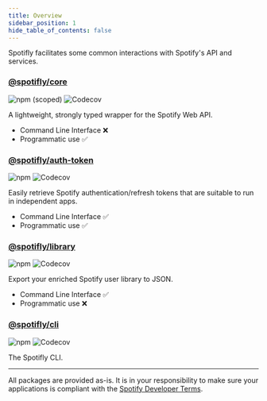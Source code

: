 ```yaml
---
title: Overview
sidebar_position: 1
hide_table_of_contents: false
---
```


Spotifly facilitates some common interactions with Spotify's API and services.

### [@spotifly/core](/docs/packages/core)

![npm (scoped)](https://img.shields.io/npm/v/@spotifly/core) ![Codecov](https://codecov.io/gh/eegli/spotifly/branch/main/graph/badge.svg?flag=core)

A lightweight, strongly typed wrapper for the Spotify Web API.

- Command Line Interface ❌
- Programmatic use ✅

### [@spotifly/auth-token](/docs/packages/auth-token)

![npm](https://img.shields.io/npm/v/@spotifly/auth-token) ![Codecov](https://codecov.io/gh/eegli/spotifly/branch/main/graph/badge.svg?flag=auth-token)

Easily retrieve Spotify authentication/refresh tokens that are suitable to run in independent apps.

- Command Line Interface ✅
- Programmatic use ✅

### [@spotifly/library](/docs/packages/library)

![npm](https://img.shields.io/npm/v/@spotifly/library) ![Codecov](https://codecov.io/gh/eegli/spotifly/branch/main/graph/badge.svg?flag=library)

Export your enriched Spotify user library to JSON.

- Command Line Interface ✅
- Programmatic use ❌

### [@spotifly/cli](/docs/command-line)

![npm](https://img.shields.io/npm/v/@spotifly/cli) ![Codecov](https://codecov.io/gh/eegli/spotifly/branch/main/graph/badge.svg?flag=cli)

The Spotifly CLI.

---

All packages are provided as-is. It is in your responsibility to make sure your applications is compliant with the [Spotify Developer Terms](https://developer.spotify.com/terms/).
